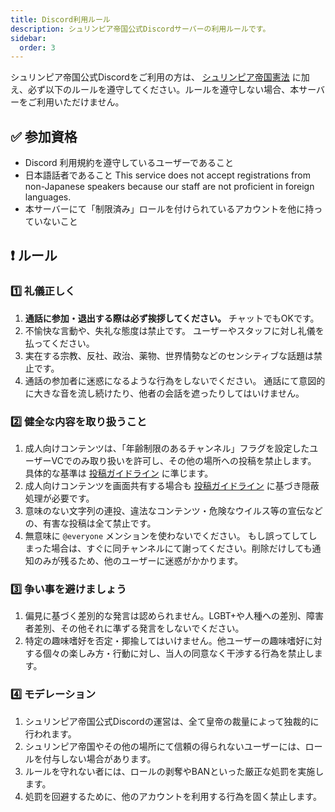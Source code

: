 ```yaml
---
title: Discord利用ルール
description: シュリンピア帝国公式Discordサーバーの利用ルールです。
sidebar:
  order: 3
---
```


<Stub />

シュリンピア帝国公式Discordをご利用の方は、 [シュリンピア帝国憲法](/guidelines/tos) に加え、必ず以下のルールを遵守してください。ルールを遵守しない場合、本サーバーをご利用いただけません。

## ✅ 参加資格

- Discord 利用規約を遵守しているユーザーであること
- 日本語話者であること
This service does not accept registrations from non-Japanese speakers because our staff are not proficient in foreign languages.
- 本サーバーにて「制限済み」ロールを付けられているアカウントを他に持っていないこと

## ❗ ルール

### 1️⃣ 礼儀正しく

1. **通話に参加・退出する際は必ず挨拶してください。**
チャットでもOKです。
2. 不愉快な言動や、失礼な態度は禁止です。
ユーザーやスタッフに対し礼儀を払ってください。
3. 実在する宗教、反社、政治、薬物、世界情勢などのセンシティブな話題は禁止です。
4. 通話の参加者に迷惑になるような行為をしないでください。
通話にて意図的に大きな音を流し続けたり、他者の会話を遮ったりしてはいけません。

### 2️⃣ 健全な内容を取り扱うこと

1. 成人向けコンテンツは、「年齢制限のあるチャンネル」フラグを設定したユーザーVCでのみ取り扱いを許可し、その他の場所への投稿を禁止します。
具体的な基準は [投稿ガイドライン](/guidelines/creating-note) に準じます。
2. 成人向けコンテンツを画面共有する場合も  [投稿ガイドライン](/guidelines/creating-note) に基づき隠蔽処理が必要です。
3. 意味のない文字列の連投、違法なコンテンツ・危険なウイルス等の宣伝などの、有害な投稿は全て禁止です。
4. 無意味に `@everyone` メンションを使わないでください。
もし誤ってしてしまった場合は、すぐに同チャンネルにて謝ってください。削除だけしても通知のみが残るため、他のユーザーに迷惑がかかります。

### 3️⃣ 争い事を避けましょう

1. 偏見に基づく差別的な発言は認められません。LGBT+や人種への差別、障害者差別、その他それに準ずる発言をしないでください。
2. 特定の趣味嗜好を否定・揶揄してはいけません。他ユーザーの趣味嗜好に対する個々の楽しみ方・行動に対し、当人の同意なく干渉する行為を禁止します。

### 4️⃣ モデレーション

1. シュリンピア帝国公式Discordの運営は、全て皇帝の裁量によって独裁的に行われます。
2. シュリンピア帝国やその他の場所にて信頼の得られないユーザーには、ロールを付与しない場合があります。
3. ルールを守れない者には、ロールの剥奪やBANといった厳正な処罰を実施します。
4. 処罰を回避するために、他のアカウントを利用する行為を固く禁止します。